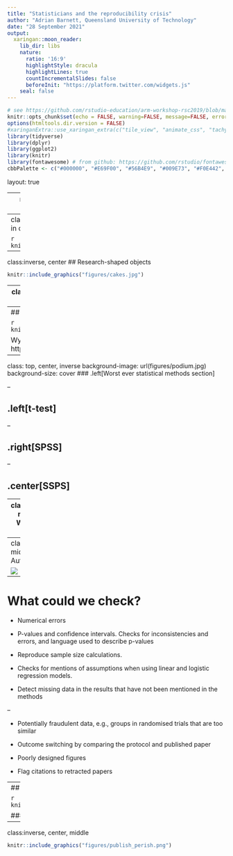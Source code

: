```yaml
---
title: "Statisticians and the reproducibility crisis"
author: "Adrian Barnett, Queensland University of Technology"
date: "28 September 2021"
output:
  xaringan::moon_reader:
    lib_dir: libs
    nature:
      ratio: '16:9'
      highlightStyle: dracula
      highlightLines: true
      countIncrementalSlides: false
      beforeInit: "https://platform.twitter.com/widgets.js"
    seal: false 
---
```


```r
# see https://github.com/rstudio-education/arm-workshop-rsc2019/blob/master/static/slides/xaringan.Rmd
knitr::opts_chunk$set(echo = FALSE, warning=FALSE, message=FALSE, error=FALSE, comment='', dpi=400, fig.align='center')
options(htmltools.dir.version = FALSE)
#xaringanExtra::use_xaringan_extra(c("tile_view", "animate_css", "tachyons"))
library(tidyverse)
library(dplyr)
library(ggplot2)
library(knitr)
library(fontawesome) # from github: https://github.com/rstudio/fontawesome
cbbPalette <- c("#000000", "#E69F00", "#56B4E9", "#009E73", "#F0E442", "#0072B2", "#D55E00", "#CC79A7")
```

layout: true
  
---
name: xaringan-title
class: inverse, left, middle

# .center[Statisticians and the reproducibility crisis]

## .center[Queensland Branch Meeting, Statistical Society of Australia]

### .center[Adrian Barnett, Queensland University of Technology]

#### .center[28 September 2021]

[`r fa(name = "twitter")` @aidybarnett](http://twitter.com/aidybarnett)  

[`r fa(name = "github")` @agbarnett](http://github.com/agbarnett)  

[`r fa(name = "blog")` Median Watch](https://medianwatch.netlify.app)

[`r fa(name = "paper-plane")` a.barnett@qut.edu.au](mailto:a.barnett@qut.edu.au)


---
class: center
## The current state of research in one graph

```r
knitr::include_graphics("figures/zwet.jpg")
```

---
class:inverse, center
## Research-shaped objects

```r
knitr::include_graphics("figures/cakes.jpg")
```

---
class:inverse, center
## Blurry research-shaped objects

```r
knitr::include_graphics("figures/cakes_blur.jpg")
```

---
## Review of COVID-19 prediction models

```r
knitr::include_graphics("figures/F2.large.jpg")
```

Wynants et al, _BMJ_ 2020; 369 doi: https://doi.org/10.1136/bmj.m1328 

---
class: top, center, inverse
background-image: url(figures/podium.jpg)
background-size: cover
### .left[Worst ever statistical methods section]

--

## .left[t-test]

--

## .right[SPSS]


<!--- http://www.anzctr.org.au/Trial/Registration/TrialReview.aspx?ACTRN=12617001415392 --->

--

## .center[SSPS]

<!--- https://www.anzctr.org.au/Trial/Registration/TrialReview.aspx?id=373697 --->


---
class:center, middle
# What can we do?

---
class:center, middle
# Automation

![](https://media.giphy.com/media/CmFMWpEa4IFtS/giphy.gif)

---
# What could we check?

*	Numerical errors

*	P-values and confidence intervals. Checks for inconsistencies and errors, and language used to describe p-values

*	Reproduce sample size calculations. 

*	Checks for mentions of assumptions when using linear and logistic regression models. 

*	Detect missing data in the results that have not been mentioned in the methods 

--

* Potentially fraudulent data, e.g., groups in randomised trials that are too similar

* Outcome switching by comparing the protocol and published paper

* Poorly designed figures

* Flag citations to retracted papers

---
## Random audits

```r
knitr::include_graphics("figures/audit.jpg")
```

###### DOI: [10.1371/journal.pone.0195613](https://journals.plos.org/plosone/article?id=10.1371/journal.pone.0195613)

---
class:inverse, center, middle

```r
knitr::include_graphics("figures/publish_perish.png")
```


